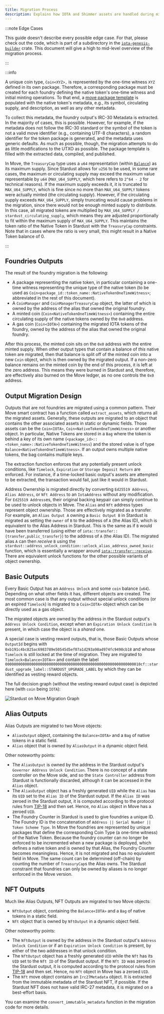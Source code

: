 ```yaml
---
title: Migration Process
description: Explains how IOTA and Shimmer assets are handled during migration
---
```


:::note Edge Cases

This guide doesn't describe every possible edge case. For that, please check out the code, which
is part of a subdirectory in the
[`iota-genesis-builder`](https://github.com/iotaledger/iota/tree/develop/crates/iota-genesis-builder/src/stardust)
crate. This document will give a high to mid-level overview of the migration process.

:::



:::info

A unique coin type, `Coin<XYZ>,` is represented by the one-time witness `XYZ` defined in its own package. Therefore, a
corresponding package must be created for each foundry defining the native token's one-time witness and initial minting
operations. To that end, a
[move package template](https://github.com/iotaledger/iota/tree/develop/crates/iota-genesis-builder/src/stardust/native_token/package_template/sources/native_token_template.move)
is populated with the native token's metadata, e.g., its symbol, circulating supply, and description, as well as any other
metadata.

To collect this metadata, the foundry output's IRC-30 Metadata is extracted. In the majority of cases, this is possible.
However, for example, if the metadata does not follow the IRC-30 standard or the symbol of the token is not a valid move
identifier (e.g., containing UTF-8 characters), a random identifier for the token package is generated, and the metadata
uses generic defaults. As much as possible, though, the migration attempts to do as little modifications to the UTXO as
possible. The package template is filled with the extracted data, compiled, and published.

In Move, the `TreasuryCap` type uses a `u64` representation (within
[`Balance`](../../references/framework/iota-framework/balance.md#struct-balance)) as its maximum supply. Since
Stardust allows for `u256` to be used, in some rare cases, the maximum or circulating supply may exceed the maximum
value representable by `u64` (`MAX_U64_SUPPLY`, which here refers to `2^64 - 2` for technical reasons). If the maximum
supply exceeds it, it is truncated to `MAX_U64_SUPPLY`, which is fine since no more than `MAX_U64_SUPPLY` tokens were
actually minted (the circulating supply). However, if the circulating supply exceeds `MAX_U64_SUPPLY`, simply truncating
would cause problems in the migration, since there would not be enough minted supply to distribute. In this case, all
migrated tokens are multiplied by `MAX_U64_SUPPLY / stardust_circulating_supply`, which means they are adjusted
proportionally to fit within the maximum supply of `MAX_U64_SUPPLY`. This maintains the token ratio of the Native Token
in Stardust with the `TreasuryCap` constraints. Note that in cases where the ratio is very small, this might result in a
Native Token balance of 0.

:::

## Foundries Outputs

The result of the foundry migration is the following:

- A package representing the native token, in particular containing a one-time witness representing the unique type of
  the native token (to be used as `Coin<package_id::token_name::NativeTokenOneTimeWitness>`; abbreviated in the rest of
  this document).
- A `CoinManager` and `CoinManagerTreasuryCap` object, the latter of which is owned by the address of the alias that
  owned the original foundry.
- A minted coin (`Coin<NativeTokenOneTimeWitness>`) containing the entire circulating supply of the native tokens owned
  by the `0x0` address.
- A gas coin (`Coin<IOTA>`) containing the migrated IOTA tokens of the foundry, owned by the address of the alias that
  owned the original foundry.

After this process, the minted coin sits on the `0x0` address with the entire minted supply. When other output types that 
contain a balance of _this_ native token are migrated, then that balance is split off of the minted coin into a new
`Coin` object, which is then owned by the migrated output. If a non-zero balance remains on
the minted coin by the end of this process, it is left at the zero address. This means they were burned in Stardust and, 
therefore, are effectively also burned on the Move ledger, as no one controls the `0x0` address.

## Output Migration Design

Outputs that are not foundries are migrated using a common pattern. Their Move smart contract has a function called
`extract_assets`, which returns all the migrated assets. Generally, these outputs are migrated to an object that
contains the other associated assets in static or dynamic fields. Those assets can be the `Coin<IOTA>`,
`Coin<NativeTokenOneTimeWitness>` or another object. In particular, Native Tokens are stored in a `Bag` where the token
is behind a key of its own name (`<package_id>::<token_name>::NativeTokenOneTimeWitness`) and the stored value is of
type `Balance<NativeTokenOneTimeWitness>`. If an output owns multiple native tokens, the bag contains multiple keys.

The extraction function enforces that any potentially present unlock conditions, like `Timelock`, `Expiration` or
`Storage Deposit Return` are enforced. For instance, if a time-locked basic output's assets are attempted to be
extracted, the transaction would fail, just like it would in Stardust.

Address Ownership is migrated directly by converting `Ed25519 Address`, `Alias Address`, or `Nft Address` to an
`IotaAddress` without any modification. For `Ed25519 Address`es, their original backing keypair can simply continue to
be used to unlock objects in Move. The `Alias` and `Nft` address types represent object ownership. Those are effectively
migrated as a transfer. For example, an `Alias Output A` owning a `Basic Output B` in Stardust is migrated as setting
the `owner` of `B` to the address of `A` (the Alias ID), which is equivalent to the Alias Address in Stardust. This is
the same as if `B` would have been transferred (using either of `iota::transfer::{transfer,public_transfer}`) to the
address of `A` (the Alias ID). The migrated alias `A` can then _receive_ `B` using the
`stardust::address_unlock_condition::unlock_alias_address_owned_basic` function, which is essentially a wrapper around
[`iota::transfer::receive`](../../references/framework/iota-framework/transfer.md#function-receive). There are
equivalent unlock functions for the other possible variants of object ownership.

## Basic Outputs

Every Basic Output has an `Address Unlock` and some `coin` balance (`u64`). Depending on what other fields it has,
different objects are created. The most common case is that any output without special unlock conditions (or an expired
`Timelock`) is migrated to a `Coin<IOTA>` object which can be directly used as a gas object.

The migrated objects are owned by the address in the Stardust output's `Address Unlock Condition`, except when an
`Expiration Unlock Condition` is present, in which case the object is a _shared_ one.

A special case is vesting reward outputs, that is, those Basic Outputs whose `OutputId` begins with
`0xb191c4bc825ac6983789e50545d5ef07a1d293a98ad974fc9498cb18` and whose `Timelock` is still locked at the time of
migration. They are migrated to `Timelock<Balance<IOTA>>` and contain the label
`00000000000000000000000000000000000000000000000000000000000010cf::stardust_upgrade_label::STARDUST_UPGRADE_LABEL` by
which they can be identified as vesting reward objects.

The full decision graph (without the vesting reward output case) is depicted here (with `coin` being `IOTA`):

![Stardust on Move Migration Graph](/img/guides/developer/advanced/stardust-on-move/stardust-on-move-migration-graph.svg)

## Alias Outputs

Alias Outputs are migrated to two Move objects:

- `AliasOutput` object, containing the `Balance<IOTA>` and a `Bag` of native tokens in a static field.
- `Alias` object that is owned by `AliasOutput` in a dynamic object field.

Other noteworthy points:

- The `AliasOutput` is owned by the address in the Stardust output's `Governor Address Unlock Condition`. There is no
  concept of a state controller on the Move side, and so the `State Controller` address from Stardust is functionally
  discarded, although it can be accessed in the `Alias` object.
- The `AliasOutput` object has a freshly generated `UID` while the `Alias` has its `UID` set to the `Alias ID` of the
  Stardust output. If the `Alias ID` was zeroed in the Stardust output, it is computed according to the protocol rules
  from [TIP-18](https://wiki.iota.org/tips/tips/TIP-0018/) and then set. Hence, no `Alias` object in Move has a zeroed
  `UID`.
- The Foundry Counter in Stardust is used to give foundries a unique ID. The Foundry ID is the concatenation of
  `Address || Serial Number || Token Scheme Type`. In Move the foundries are represented by unique packages that define
  the corresponding Coin Type (a one-time witness) of the Native Token. Because the foundry counter can no longer be
  enforced to be incremented when a new package is deployed, which defines a native token and is owned by that Alias,
  the Foundry Counter becomes meaningless. Hence, it is not migrated and has no equivalent field in Move. The same count
  can be determined (off-chain) by counting the number of `TreasuryCap`s the Alias owns. The Stardust constraint that
  foundries can only be owned by aliases is no longer enforced in the Move version.

## NFT Outputs

Much like Alias Outputs, NFT Outputs are migrated to two Move objects:

- `NftOutput` object, containing the `Balance<IOTA>` and a `Bag` of native tokens in a static field.
- `Nft` object that is owned by `NftOutput` in a dynamic object field.

Other noteworthy points:

- The `NftOutput` is owned by the address in the Stardust output's `Address Unlock Condition` or if an
  `Expiration Unlock Condition` is present, by either of the two addresses in that unlock condition.
- The `NftOutput` object has a freshly generated `UID` while the `Nft` has its `UID` set to the `Nft ID` of the Stardust
  output. If the `Nft ID` was zeroed in the Stardust output, it is computed according to the protocol rules from
  [TIP-18](https://wiki.iota.org/tips/tips/TIP-0018/) and then set. Hence, no `Nft` object in Move has a zeroed `UID`.
- The `Nft` move object contains an `Irc27Metadata` object. It is extracted from the immutable metadata of the Stardust
  NFT, if possible. If the Stardust NFT does not have valid IRC-27 metadata, it is migrated on a best-effort basis.

You can examine the `convert_immutable_metadata` function in the migration code for more
details.
